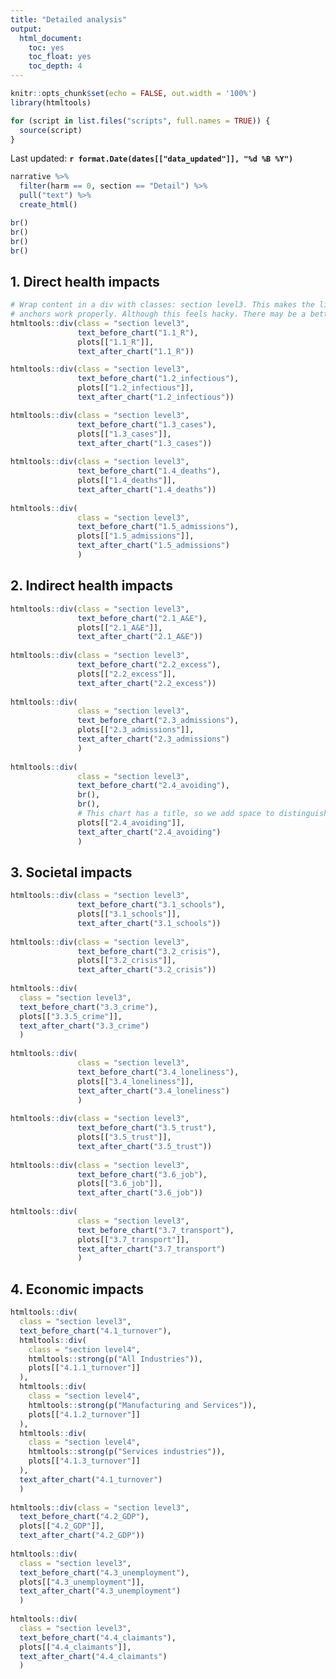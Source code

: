 ---
title: "Detailed analysis"
output:
  html_document:
    toc: yes
    toc_float: yes
    toc_depth: 4
---


```{r setup, include=FALSE}
knitr::opts_chunk$set(echo = FALSE, out.width = '100%')
library(htmltools)

for (script in list.files("scripts", full.names = TRUE)) {
  source(script)
}
```

Last updated: **`r format.Date(dates[["data_updated"]], "%d %B %Y")`**

```{r}
narrative %>% 
  filter(harm == 0, section == "Detail") %>% 
  pull("text") %>%
  create_html()

br()
br()
br()
br()

```

## 1. Direct health impacts

```{r}
# Wrap content in a div with classes: section level3. This makes the link
# anchors work properly. Although this feels hacky. There may be a better way.
htmltools::div(class = "section level3",
               text_before_chart("1.1_R"),
               plots[["1.1_R"]],
               text_after_chart("1.1_R"))

htmltools::div(class = "section level3",
               text_before_chart("1.2_infectious"),
               plots[["1.2_infectious"]],
               text_after_chart("1.2_infectious"))

htmltools::div(class = "section level3",
               text_before_chart("1.3_cases"),
               plots[["1.3_cases"]],
               text_after_chart("1.3_cases"))
               
htmltools::div(class = "section level3",
               text_before_chart("1.4_deaths"),
               plots[["1.4_deaths"]],
               text_after_chart("1.4_deaths"))
               
htmltools::div(
               class = "section level3",
               text_before_chart("1.5_admissions"),
               plots[["1.5_admissions"]],
               text_after_chart("1.5_admissions")
               )
```

## 2. Indirect health impacts

```{r}

htmltools::div(class = "section level3",
               text_before_chart("2.1_A&E"),
               plots[["2.1_A&E"]],
               text_after_chart("2.1_A&E"))
               
htmltools::div(class = "section level3",
               text_before_chart("2.2_excess"),
               plots[["2.2_excess"]],
               text_after_chart("2.2_excess"))
               
htmltools::div(
               class = "section level3",
               text_before_chart("2.3_admissions"),
               plots[["2.3_admissions"]],
               text_after_chart("2.3_admissions")
               )
               
htmltools::div(
               class = "section level3",
               text_before_chart("2.4_avoiding"),
               br(),
               br(),
               # This chart has a title, so we add space to distinguish it from text above
               plots[["2.4_avoiding"]],
               text_after_chart("2.4_avoiding")
               )
```

## 3. Societal impacts

```{r}
htmltools::div(class = "section level3",
               text_before_chart("3.1_schools"),
               plots[["3.1_schools"]],
               text_after_chart("3.1_schools"))
               
htmltools::div(class = "section level3",
               text_before_chart("3.2_crisis"),
               plots[["3.2_crisis"]],
               text_after_chart("3.2_crisis"))
               
htmltools::div(
  class = "section level3",
  text_before_chart("3.3_crime"),
  plots[["3.3.5_crime"]],
  text_after_chart("3.3_crime")
  )
               
htmltools::div(
               class = "section level3",
               text_before_chart("3.4_loneliness"),
               plots[["3.4_loneliness"]],
               text_after_chart("3.4_loneliness")
               )
               
htmltools::div(class = "section level3",
               text_before_chart("3.5_trust"),
               plots[["3.5_trust"]],
               text_after_chart("3.5_trust"))
               
htmltools::div(class = "section level3",
               text_before_chart("3.6_job"),
               plots[["3.6_job"]],
               text_after_chart("3.6_job"))
               
htmltools::div(
               class = "section level3",
               text_before_chart("3.7_transport"),
               plots[["3.7_transport"]],
               text_after_chart("3.7_transport")
               )
```

## 4. Economic impacts

```{r}
htmltools::div(
  class = "section level3",
  text_before_chart("4.1_turnover"),
  htmltools::div(
    class = "section level4",
    htmltools::strong(p("All Industries")),
    plots[["4.1.1_turnover"]]
  ),
  htmltools::div(
    class = "section level4",
    htmltools::strong(p("Manufacturing and Services")),
    plots[["4.1.2_turnover"]]
  ),
  htmltools::div(
    class = "section level4",
    htmltools::strong(p("Services industries")),
    plots[["4.1.3_turnover"]]
  ),
  text_after_chart("4.1_turnover")
  )
  
htmltools::div(class = "section level3",
  text_before_chart("4.2_GDP"),
  plots[["4.2_GDP"]],
  text_after_chart("4.2_GDP"))
  
htmltools::div(
  class = "section level3",
  text_before_chart("4.3_unemployment"),
  plots[["4.3_unemployment"]],
  text_after_chart("4.3_unemployment")
  )
  
htmltools::div(
  class = "section level3",
  text_before_chart("4.4_claimants"),
  plots[["4.4_claimants"]],
  text_after_chart("4.4_claimants")
  )
```